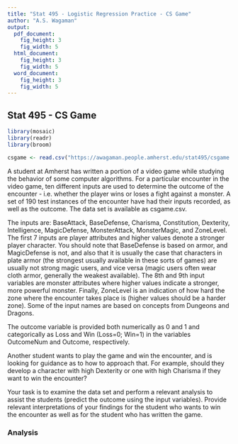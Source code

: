 ```yaml
---
title: "Stat 495 - Logistic Regression Practice - CS Game"
author: "A.S. Wagaman"
output:
  pdf_document:
    fig_height: 3
    fig_width: 5
  html_document:
    fig_height: 3
    fig_width: 5
  word_document:
    fig_height: 3
    fig_width: 5
---
```


## Stat 495 - CS Game 

```r
library(mosaic)
library(readr)
library(broom)
```


```r
csgame <- read.csv("https://awagaman.people.amherst.edu/stat495/csgame.csv", header = T)
```

A student at Amherst has written a portion of a video game while studying the behavior of some computer algorithms. For a particular encounter in the video game, ten different inputs are used to determine the outcome of the encounter - i.e. whether the player wins or loses a fight against a monster. A set of 190 test instances of the encounter have had their inputs recorded, as well as the outcome. The data set is available as csgame.csv. 

The inputs are: BaseAttack, BaseDefense, Charisma, Constitution, Dexterity, Intelligence, MagicDefense, MonsterAttack, MonsterMagic, and ZoneLevel. The first 7 inputs are player attributes and higher values denote a stronger player character. You should note that BaseDefense is based on armor, and MagicDefense is not, and also that it is usually the case that characters in plate armor (the strongest usually available in these sorts of games) are usually not strong magic users, and vice versa (magic users often wear cloth armor, generally the weakest available). The 8th and 9th input variables are monster attributes where higher values indicate a stronger, more powerful monster. Finally, ZoneLevel is an indication of how hard the zone where the encounter takes place is (higher values should be a harder zone). Some of the input names are based on concepts from Dungeons and Dragons.

The outcome variable is provided both numerically as 0 and 1 and categorically as Loss and Win (Loss=0; Win=1) in the variables OutcomeNum and Outcome, respectively. 

Another student wants to play the game and win the encounter, and is looking for guidance as to how to approach that. For example, should they develop a character with high Dexterity or one with high Charisma if they want to win the encounter?

Your task is to examine the data set and perform a relevant analysis to assist the students (predict the outcome using the input variables).  Provide relevant interpretations of your findings for the student who wants to win the encounter as well as for the student who has written the game. 

### Analysis

